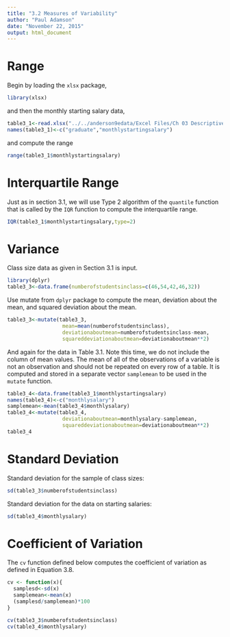 ```yaml
---
title: "3.2 Measures of Variability"
author: "Paul Adamson"
date: "November 22, 2015"
output: html_document
---
```

Range
=====
Begin by loading the `xlsx` package,
```r
library(xlsx)
```
and then the monthly starting salary data,
```r
table3_1<-read.xlsx("../../anderson9edata/Excel Files/Ch 03 Descriptive/Salary.xls",1)
names(table3_1)<-c("graduate","monthlystartingsalary")
```
and compute the range
```r
range(table3_1$monthlystartingsalary)
```
Interquartile Range
===================
Just as in section 3.1, we will use Type 2 algorithm of the `quantile` function that is
called by the `IQR` function to compute the interquartile range.
```r
IQR(table3_1$monthlystartingsalary,type=2)
```
Variance
========
Class size data as given in Section 3.1 is input.

```r
library(dplyr)
table3_3<-data.frame(numberofstudentsinclass=c(46,54,42,46,32))
```
Use mutate from `dplyr` package to compute the mean, deviation about the mean, and squared 
deviation about the mean.
```r
table3_3<-mutate(table3_3,
                  mean=mean(numberofstudentsinclass),
                  deviationaboutmean=numberofstudentsinclass-mean,
                  squareddeviationaboutmean=deviationaboutmean**2)
```
And again for the data in Table 3.1. Note this time, we do not include the column of mean
values. The mean of all of the observations of a variable is not an observation and should
not be repeated on every row of a table. It is computed and stored in a separate vector
`samplemean` to be used in the `mutate` function.
```r
table3_4<-data.frame(table3_1$monthlystartingsalary)
names(table3_4)<-c("monthlysalary")
samplemean<-mean(table3_4$monthlysalary)
table3_4<-mutate(table3_4,
                  deviationaboutmean=monthlysalary-samplemean,
                  squareddeviationaboutmean=deviationaboutmean**2)
table3_4
```

Standard Deviation
==================
Standard deviation for the sample of class sizes:
```r
sd(table3_3$numberofstudentsinclass)
```
Standard deviation for the data on starting salaries:
```r
sd(table3_4$monthlysalary)
```

Coefficient of Variation
========================
The `cv` function defined below computes the coefficient of variation as defined in Equation 3.8.
```r
cv <- function(x){
  samplesd<-sd(x)
  samplemean<-mean(x)
  (samplesd/samplemean)*100
}

cv(table3_3$numberofstudentsinclass)
cv(table3_4$monthlysalary)
```